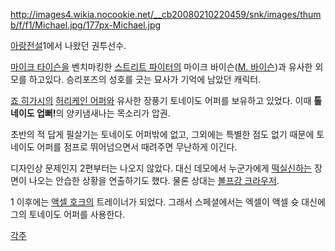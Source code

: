 http://images4.wikia.nocookie.net/__cb20080210220459/snk/images/thumb/f/f1/Michael.jpg/177px-Michael.jpg

[[아랑전설]]1에서 나왔던 권투선수.

[[마이크 타이슨]]을 벤치마킹한 [[스트리트 파이터]]의 마이크 바이슨([[M. 바이슨]])과 유사한 외모를 하고있다. 승리포즈의 성호를 긋는 묘사가 기억에 남았던 캐릭터.

[[죠 히가시]]의 [[허리케인 어퍼]]와 유사한 장풍기 토네이도 어퍼를 보유하고 있었다. 이때 '''톨네이도 업뻐!'''의 양키냄새나는 목소리가 압권.

초반의 적 답게 필살기는 토네이도 어퍼밖에 없고, 그외에는 특별한 점도 없기 때문에 토네이도 어퍼를 점프로 뛰어넘으면서 때려주면 무난하게 이긴다.

디자인상 문제인지 2편부터는 나오지 않았다. 대신 데모에서 누군가에게 [[떡실신]]하는 장면이 나오는 안습한 상황을 연출하기도 했다. 물론 상대는 [[볼프강 크라우저]].

1 이후에는 [[액셀 호크]]의 트레이너가 되었다. 그래서 스페셜에서는 엑셀이 액셀 슛 대신에 그의 토네이도 어퍼를 사용한다.

[[각주]]
